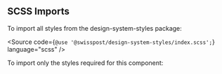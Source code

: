 
## SCSS Imports

To import all styles from the design-system-styles package:

<Source
  code={`
@use '@swisspost/design-system-styles/index.scss';
  `}
  language="scss"
/>

To import only the styles required for this component:

<Source
  code={getStylesPackageImportIndividual(props)}
  language="scss"
/>
